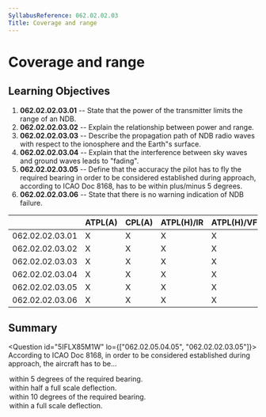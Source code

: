 ```yaml
---
SyllabusReference: 062.02.02.03
Title: Coverage and range
---
```


# Coverage and range

## Learning Objectives

1.  **062.02.02.03.01** -- State that the power of the transmitter limits the
    range of an NDB.
2.  **062.02.02.03.02** -- Explain the relationship between power and range.
3.  **062.02.02.03.03** -- Describe the propagation path of NDB radio waves with
    respect to the ionosphere and the Earth"s surface.
4.  **062.02.02.03.04** -- Explain that the interference between sky waves and
    ground waves leads to "fading".
5.  **062.02.02.03.05** -- Define that the accuracy the pilot has to fly the
    required bearing in order to be considered established during approach,
    according to ICAO Doc 8168, has to be within plus/minus 5 degrees.
6.  **062.02.02.03.06** -- State that there is no warning indication of NDB
    failure.

|                 | ATPL(A) | CPL(A) | ATPL(H)/IR | ATPL(H)/VFR | CPL(H) | IR  | CBIR(A) |
| --------------- | ------- | ------ | ---------- | ----------- | ------ | --- | ------- |
| 062.02.02.03.01 | X       | X      | X          | X           | X      | X   | X       |
| 062.02.02.03.02 | X       | X      | X          | X           | X      | X   | X       |
| 062.02.02.03.03 | X       | X      | X          | X           | X      | X   | X       |
| 062.02.02.03.04 | X       | X      | X          | X           | X      | X   | X       |
| 062.02.02.03.05 | X       | X      | X          | X           | X      | X   | X       |
| 062.02.02.03.06 | X       | X      | X          | X           | X      | X   | X       |

## Summary

<Question id="5IFLX85M1W" lo={["062.02.05.04.05", "062.02.02.03.05"]}>
  <Text variant="oneCorrect">
    According to ICAO Doc 8168, in order to be considered established during
    <Subject /> approach, the aircraft has to be...
  </Text>
<Option subject={[["an NDB"]]}>
  within 5 degrees of the required bearing.
</Option>
<Option subject={[["an ILS"], ["a VOR track when flying an"]]}>
  within half a full scale deflection.
</Option>

  <Option>within 10 degrees of the required bearing.</Option>
  <Option>within a full scale deflection.</Option>
</Question>
